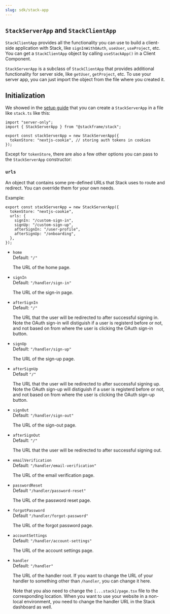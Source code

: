 ```yaml
---
slug: sdk/stack-app
---
```


## `StackServerApp` and `StackClientApp`

`StackClientApp` provides all the functionality you can use to build a client-side application with Stack, like `signInWithOAuth`, `useUser`, `useProject`, etc. You can get a `StackClientApp` object by calling `useStackApp()` in a Client Component.

`StackServerApp` is a subclass of `StackClientApp` that provides additional functionality for server side, like `getUser`, `getProject`, etc. To use your server app, you can just import the object from the file where you created it.

## Initialization

We showed in the [setup guide](../getting-started/setup.mdx) that you can create a `StackServerApp` in a file like `stack.ts` like this:

```tsx
import "server-only";
import { StackServerApp } from "@stackframe/stack";

export const stackServerApp = new StackServerApp({
  tokenStore: "nextjs-cookie", // storing auth tokens in cookies
});
```

Except for `tokenStore`, there are also a few other options you can pass to the `StackServerApp` constructor:

### `urls`

An object that contains some pre-defined URLs that Stack uses to route and redirect. You can override them for your own needs.

Example:

```tsx
export const stackServerApp = new StackServerApp({
  tokenStore: "nextjs-cookie",
  urls: {
    signIn: "/custom-sign-in",
    signUp: "/custom-sign-up",
    afterSignIn: "/user-profile",
    afterSignUp: "/onboarding",
  },
});
```


- `home`  
    Default: `"/"`  

    The URL of the home page.

-  `signIn`   
    Default: `"/handler/sign-in"`  

    The URL of the sign-in page.

- `afterSignIn`    
    Default: `"/"`

    The URL that the user will be redirected to after successful signing in. Note the OAuth sign-in will distiguish if a user is registerd before or not, and not based on from where the user is clicking the OAuth sign-in button.

- `signUp`    
    Default: `"/handler/sign-up"`  

    The URL of the sign-up page.

- `afterSignUp`   
    Default `"/"`

    The URL that the user will be redirected to after successful signing up. Note the OAuth sign-up will distiguish if a user is registerd before or not, and not based on from where the user is clicking the OAuth sign-up button.

- `signOut`   
    Default: `"/handler/sign-out"`  

    The URL of the sign-out page.

- `afterSignOut`   
    Default: `"/"`  

    The URL that the user will be redirected to after successful signing out.

- `emailVerification`   
    Default: `"/handler/email-verification"`

    The URL of the email verification page.

- `passwordReset`   
    Default `"/handler/password-reset"`

    The URL of the password reset page.

- `forgotPassword`   
    Default `"/handler/forgot-password"`

    The URL of the forgot password page.

- `accountSettings`   
    Default: `"/handler/account-settings"`

    The URL of the account settings page.

- `handler`    
    Default: `"/handler"`  

    The URL of the handler root. If you want to change the URL of your handler to something other than `/handler`, you can change it here. 

    Note that you also need to change the `[...stack]/page.tsx` file to the corresponding location. When you want to use your website in a non-local environment, you need to change the handler URL in the Stack dashboard as well.
